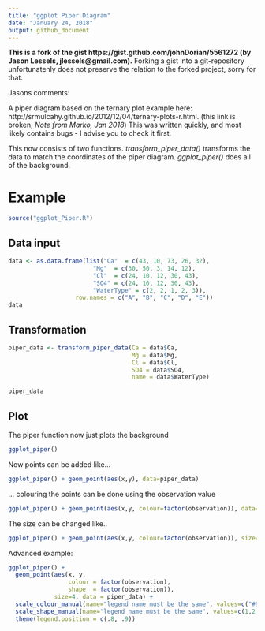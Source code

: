 ```yaml
---
title: "ggplot Piper Diagram"
date: "January 24, 2018"
output: github_document
---
```

**This is a fork of the gist 
https://gist.github.com/johnDorian/5561272 (by Jason Lessels, jlessels@gmail.com).**
Forking a gist into a git-repository unfortunatenly does not preserve the relation to the forked project, sorry for that.

Jasons comments:

A piper diagram based on the ternary plot example here: http://srmulcahy.github.io/2012/12/04/ternary-plots-r.html.
(this link is broken, *Note from Marko, Jan 2018*)
This was written quickly, and most likely contains bugs - I advise you to check it first.

This now consists of two functions. *transform_piper_data()* transforms the data to match the coordinates of the piper diagram. *ggplot_piper()* does all of the background.


# Example
```r
source("ggplot_Piper.R")
```

## Data input

```r
data <- as.data.frame(list("Ca"  = c(43, 10, 73, 26, 32),
                        "Mg"  = c(30, 50, 3, 14, 12),
                        "Cl"  = c(24, 10, 12, 30, 43),
                        "SO4" = c(24, 10, 12, 30, 43),
                        "WaterType" = c(2, 2, 1, 2, 3)),
                   row.names = c("A", "B", "C", "D", "E"))
data
```

## Transformation

```r
piper_data <- transform_piper_data(Ca = data$Ca,
                                   Mg = data$Mg,
                                   Cl = data$Cl,
                                   SO4 = data$SO4,
                                   name = data$WaterType)

piper_data
```

## Plot

The piper function now just plots the background

```r
ggplot_piper()
```

Now points can be added like...

```r
ggplot_piper() + geom_point(aes(x,y), data=piper_data)
```

... colouring the points can be done using the observation value

```r
ggplot_piper() + geom_point(aes(x,y, colour=factor(observation)), data=piper_data)
```

The size can be changed like..

```r
ggplot_piper() + geom_point(aes(x,y, colour=factor(observation)), size=4, data=piper_data)
```

Advanced example:

```r
ggplot_piper() + 
  geom_point(aes(x, y,
                 colour = factor(observation),
                 shape  = factor(observation)), 
             size=4, data = piper_data) + 
  scale_colour_manual(name="legend name must be the same", values=c("#999999", "#E69F00", "#56B4E9"), labels=c("Control", "Treatment 1", "Treatment 2")) +
  scale_shape_manual(name="legend name must be the same", values=c(1,2,3), labels=c("Control", "Treatment 1", "Treatment 2")) +
  theme(legend.position = c(.8, .9))
```





